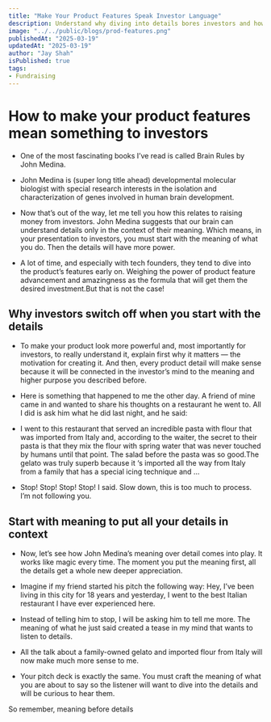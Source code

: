 ```yaml
---
title: "Make Your Product Features Speak Investor Language"
description: Understand why diving into details bores investors and how starting with meaning brings your product features to life, making them irresistible to fund.
image: "../../public/blogs/prod-features.png"
publishedAt: "2025-03-19"
updatedAt: "2025-03-19"
author: "Jay Shah"
isPublished: true
tags: 
- Fundraising
---
```


# How to make your product features mean something to investors

- One of the most fascinating books I’ve read is called Brain Rules by John Medina.

- John Medina is (super long title ahead) developmental molecular biologist with special research interests in the isolation and characterization of genes involved in human brain development.

- Now that’s out of the way, let me tell you how this relates to raising money from investors. John Medina suggests that our brain can understand details only in the context of their meaning. Which means, in your presentation to investors, you must start with the meaning of what you do. Then the details will have more power.

- A lot of time, and especially with tech founders, they tend to dive into the product’s features early on. Weighing the power of product feature advancement and amazingness as the formula that will get them the desired investment.But that is not the case!

## Why investors switch off when you start with the details

- To make your product look more powerful and, most importantly for investors, to really understand it, explain first why it matters — the motivation for creating it. And then, every product detail will make sense because it will be connected in the investor’s mind to the meaning and higher purpose you described before.

- Here is something that happened to me the other day. A friend of mine came in and wanted to share his thoughts on a restaurant he went to. All I did is ask him what he did last night, and he said:

- I went to this restaurant that served an incredible pasta with flour that was imported from Italy and, according to the waiter, the secret to their pasta is that they mix the flour with spring water that was never touched by humans until that point. The salad before the pasta was so good.The gelato was truly superb because it ‘s imported all the way from Italy from a family that has a special icing technique and …

- Stop! Stop! Stop! Stop! I said. Slow down, this is too much to process. I’m not following you.

## Start with meaning to put all your details in context

- Now, let’s see how John Medina’s meaning over detail comes into play. It works like magic every time. The moment you put the meaning first, all the details get a whole new deeper appreciation.

- Imagine if my friend started his pitch the following way: Hey, I’ve been living in this city for 18 years and yesterday, I went to the best Italian restaurant I have ever experienced here.

- Instead of telling him to stop, I will be asking him to tell me more. The meaning of what he just said created a tease in my mind that wants to listen to details.

- All the talk about a family-owned gelato and imported flour from Italy will now make much more sense to me.

- Your pitch deck is exactly the same. You must craft the meaning of what you are about to say so the listener will want to dive into the details and will be curious to hear them.

So remember, meaning before details